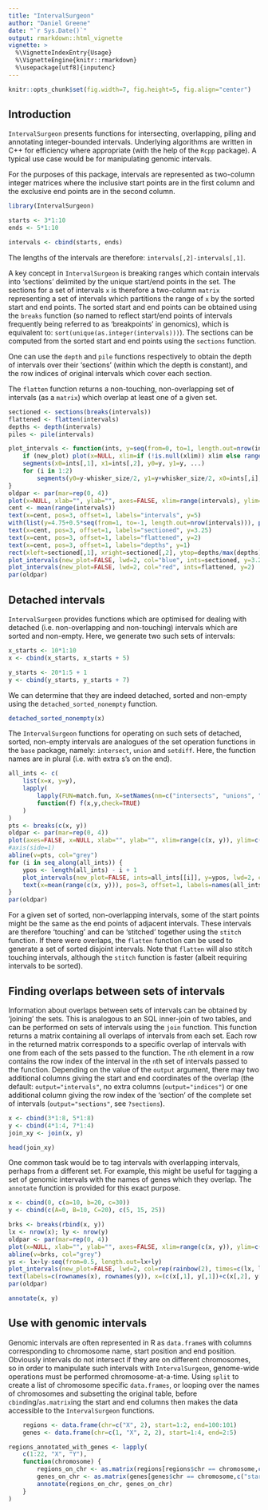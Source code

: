 ---
title: "IntervalSurgeon"
author: "Daniel Greene"
date: "`r Sys.Date()`"
output: rmarkdown::html_vignette
vignette: >
  %\VignetteIndexEntry{Usage}
  %\VignetteEngine{knitr::rmarkdown}
  %\usepackage[utf8]{inputenc}
---
```{r echo=FALSE}
knitr::opts_chunk$set(fig.width=7, fig.height=5, fig.align="center")
```

## Introduction

`IntervalSurgeon` presents functions for intersecting, overlapping, piling and annotating integer-bounded intervals. 
Underlying algorithms are written in C++ for efficiency where appropriate (with the help of the `Rcpp` package). 
A typical use case would be for manipulating genomic intervals.

For the purposes of this package, intervals are represented as two-column integer matrices where the inclusive start points are in the first column and the exclusive end points are in the second column. 

```{r}
library(IntervalSurgeon)

starts <- 3*1:10
ends <- 5*1:10

intervals <- cbind(starts, ends)
```

The lengths of the intervals are therefore: `intervals[,2]-intervals[,1]`.

A key concept in `IntervalSurgeon` is breaking ranges which contain intervals into 'sections' delimited by the unique start/end points in the set.
The sections for a set of intervals `x` is therefore a two-column `matrix` representing a set of intervals which partitions the range of `x` by the sorted start and end points.
The sorted start and end points can be obtained using the `breaks` function (so named to reflect start/end points of intervals frequently being referred to as 'breakpoints' in genomics), which is equivalent to: `sort(unique(as.integer(intervals)))`). 
The sections can be computed from the sorted start and end points using the `sections` function.

One can use the `depth` and `pile` functions respectively to obtain the depth of intervals over their 'sections' (within which the depth is constant), and the row indices of original intervals which cover each section.

The `flatten` function returns a non-touching, non-overlapping set of intervals (as a `matrix`) which overlap at least one of a given set.

```{r}
sectioned <- sections(breaks(intervals))
flattened <- flatten(intervals)
depths <- depth(intervals)
piles <- pile(intervals)
```

```{r fig.width=7, fig.height=3, echo=FALSE}
plot_intervals <- function(ints, y=seq(from=0, to=1, length.out=nrow(ints)), whisker_size=0.1, new_plot=TRUE, xlim=NULL, ...) {
	if (new_plot) plot(x=NULL, xlim=if (!is.null(xlim)) xlim else range(ints), ylim=range(y))
	segments(x0=ints[,1], x1=ints[,2], y0=y, y1=y, ...)
	for (i in 1:2)
		segments(y0=y-whisker_size/2, y1=y+whisker_size/2, x0=ints[,i], x1=ints[,i], ...)
}
oldpar <- par(mar=rep(0, 4))
plot(x=NULL, xlab="", ylab="", axes=FALSE, xlim=range(intervals), ylim=c(0, 6))
cent <- mean(range(intervals))
text(x=cent, pos=3, offset=1, labels="intervals", y=5)
with(list(y=4.75+0.5*seq(from=1, to=-1, length.out=nrow(intervals))), plot_intervals(new_plot=FALSE, whisker_size=0, lwd=2, col="black", ints=intervals, y=y))
text(x=cent, pos=3, offset=1, labels="sectioned", y=3.25)
text(x=cent, pos=3, offset=1, labels="flattened", y=2)
text(x=cent, pos=3, offset=1, labels="depths", y=1)
rect(xleft=sectioned[,1], xright=sectioned[,2], ytop=depths/max(depths), ybottom=0, col="light grey")
plot_intervals(new_plot=FALSE, lwd=2, col="blue", ints=sectioned, y=3.25)
plot_intervals(new_plot=FALSE, lwd=2, col="red", ints=flattened, y=2)
par(oldpar)
```

## Detached intervals

`IntervalSurgeon` provides functions which are optimised for dealing with detached (i.e. non-overlapping and non-touching) intervals which are sorted and non-empty. Here, we generate two such sets of intervals:

```{r}
x_starts <- 10*1:10
x <- cbind(x_starts, x_starts + 5)

y_starts <- 20*1:5 + 1
y <- cbind(y_starts, y_starts + 7)
```

We can determine that they are indeed detached, sorted and non-empty using the `detached_sorted_nonempty` function. 

```{r}
detached_sorted_nonempty(x)
```

The `IntervalSurgeon` functions for operating on such sets of detached, sorted, non-empty intervals are analogues of the set operation functions in the `base` package, namely: `intersect`, `union` and `setdiff`. Here, the function names are in plural (i.e. with extra s's on the end).

```{r fig.width=7, fig.height=4, echo=FALSE}
all_ints <- c(
	list(x=x, y=y),
	lapply(
		lapply(FUN=match.fun, X=setNames(nm=c("intersects", "unions", "setdiffs"))),
		function(f) f(x,y,check=TRUE)
	)
)
pts <- breaks(c(x, y))
oldpar <- par(mar=rep(0, 4))
plot(axes=FALSE, x=NULL, xlab="", ylab="", xlim=range(c(x, y)), ylim=c(0.5, length(all_ints)+0.5))
#axis(side=1)
abline(v=pts, col="grey")
for (i in seq_along(all_ints)) {
	ypos <- length(all_ints) - i + 1
	plot_intervals(new_plot=FALSE, ints=all_ints[[i]], y=ypos, lwd=2, col=rainbow(length(all_ints))[i])
	text(x=mean(range(c(x, y))), pos=3, offset=1, labels=names(all_ints)[i], y=ypos)
}
par(oldpar)
```

For a given set of sorted, non-overlapping intervals, some of the start points might be the same as the end points of adjacent intervals. 
These intervals are therefore 'touching' and can be 'stitched' together using the `stitch` function.
If there were overlaps, the `flatten` function can be used to generate a set of sorted disjoint intervals.
Note that `flatten` will also stitch touching intervals, although the `stitch` function is faster (albeit requiring intervals to be sorted).

## Finding overlaps between sets of intervals

Information about overlaps between sets of intervals can be obtained by 'joining' the sets.
This is analogous to an SQL inner-join of two tables, and can be performed on sets of intervals using the `join` function.
This function returns a matrix containing all overlaps of intervals from each set.
Each row in the returned matrix corresponds to a specific overlap of intervals with one from each of the sets passed to the function.
The `n`th element in a row contains the row index of the interval in the `n`th set of intervals passed to the function.
Depending on the value of the `output` argument, there may two additional columns giving the start and end coordinates of the overlap (the default: `output="intervals"`,
no extra columns (`output="indices"`) or one additional column giving the row index of the 'section' of the complete set of intervals (`output="sections"`, see `?sections`). 

```{r}
x <- cbind(3*1:8, 5*1:8)
y <- cbind(4*1:4, 7*1:4)
join_xy <- join(x, y)

head(join_xy)
```

One common task would be to tag intervals with overlapping intervals, perhaps from a different set. 
For example, this might be useful for tagging a set of genomic intervals with the names of genes which they overlap.
The `annotate` function is provided for this exact purpose.

```{r}
x <- cbind(0, c(a=10, b=20, c=30))
y <- cbind(c(A=0, B=10, C=20), c(5, 15, 25))
```
```{r fig.width=7, fig.height=3.5, echo=FALSE}
brks <- breaks(rbind(x, y))
lx <- nrow(x); ly <- nrow(y)
oldpar <- par(mar=rep(0, 4))
plot(x=NULL, xlab="", ylab="", axes=FALSE, xlim=range(c(x, y)), ylim=c(0, lx+ly))
abline(v=brks, col="grey")
ys <- lx+ly-seq(from=0.5, length.out=lx+ly)
plot_intervals(new_plot=FALSE, lwd=2, col=rep(rainbow(2), times=c(lx, ly)), y=ys, ints=rbind(x, y))
text(labels=c(rownames(x), rownames(y)), x=(c(x[,1], y[,1])+c(x[,2], y[,2]))/2, y=ys, pos=3)
par(oldpar)
```
```{r}
annotate(x, y)
```

## Use with genomic intervals

Genomic intervals are often represented in R as `data.frame`s with columns corresponding to chromosome name, start position and end position.
Obviously intervals do not intersect if they are on different chromosomes, so in order to manipulate such intervals with `IntervalSurgeon`, genome-wide operations must be performed chromosome-at-a-time. Using `split` to create a list of chromosome specific `data.frames`, or looping over the names of chromosomes and subsetting the original table, before `cbind`ing/`as.matrix`ing the start and end columns then makes the data accessible to the `IntervalSurgeon` functions.

```{r echo=FALSE}
	regions <- data.frame(chr=c("X", 2), start=1:2, end=100:101)
	genes <- data.frame(chr=c(1, "X", 2, 2), start=1:4, end=2:5)
```
```{r}
regions_annotated_with_genes <- lapply(
	c(1:22, "X", "Y"),
	function(chromosome) {
		regions_on_chr <- as.matrix(regions[regions$chr == chromosome,c("start", "end")])
		genes_on_chr <- as.matrix(genes[genes$chr == chromosome,c("start","end")])
		annotate(regions_on_chr, genes_on_chr)
	}
)
```

